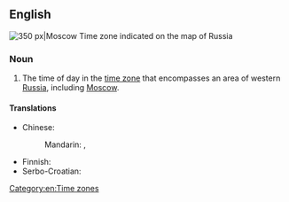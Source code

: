 ==English==

[[File:Map of Russia - Moscow time zone.svg |thumb|right|350 px|Moscow Time zone indicated on the map of Russia]]
{{wikipedia}}

===Noun===
{{en-noun|head=[[Moscow]] [[Time]]|?}}

# The time of day in the [[time zone]] that encompasses an area of western [[Russia]], including [[Moscow]].

====Translations====
{{trans-top|time of day in Moscow time zone}}
* Chinese:
*: Mandarin: {{t|cmn|莫斯科時間|sc=Hani}}, {{t|cmn|莫斯科时间|tr=Mòsīkē shíjiān|sc=Hani}}
{{trans-mid}}
* Finnish: {{t+|fi|Moskova|alt=Moskovan}} {{t+|fi|aika}}
* Serbo-Croatian: {{t-|sh|Moskovsko vrijeme}}
{{trans-bottom}}

[[Category:en:Time zones]]